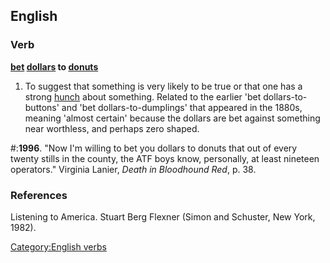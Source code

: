 ==English==

===Verb===
'''[[bet]] [[dollars]] to [[donuts]]'''

# {{idiomatic}} To suggest that something is very likely to be true or that one has a strong [[hunch]] about something. Related to the earlier 'bet dollars-to-buttons' and 'bet dollars-to-dumplings' that appeared in the 1880s, meaning 'almost certain' because the dollars are bet against something near worthless, and perhaps zero shaped.  

#:'''1996'''. "Now I'm willing to bet you dollars to donuts that out of every twenty stills in the county, the ATF boys know, personally, at least nineteen operators." Virginia Lanier, ''Death in Bloodhound Red'', p. 38.
[[Category:English verbs]]

===References===
Listening to America. Stuart Berg Flexner (Simon and Schuster, New York, 1982).